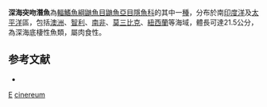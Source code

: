 {{Speciesbox 
| taxon = Eurypleuron cinereum
| status = NE
| status_system = IUCN3.1
| binomial_authority = [[Smith|Smith]], 1955
| synonyms = *''Carapus cinereus''<br /><small>Smith, 1955</small>
*''Echiodon cinereus''<br /><small>Smith, 1955</small>
*''Eurypleuron cinereus''<br /><small>Smith, 1955</small>
}}
'''深海突吻潛魚'''為[[輻鰭魚綱|輻鰭魚綱]][[鼬魚目|鼬魚目]][[鼬魚亞目|鼬魚亞目]][[隱魚科|隱魚科]]的其中一[[種|種]]，分布於南[[印度洋|印度洋]]及[[太平洋|太平洋]]區，包括[[澳洲|澳洲]]、[[智利|智利]]、[[南非|南非]]、[[莫三比克|莫三比克]]、[[紐西蘭|紐西蘭]]等海域，體長可達21.5公分，為深海底棲性魚類，屬肉食性。

== 参考文献 ==
{{reflist}}
*{{FishBase_species|genus=Eurypleuron|species=cinereum|year=2012|month=7}}

{{taxonbar}}
[[Category:1955年描述的鱼类|E]]
[[Category:突吻潛魚屬|cinereum]]